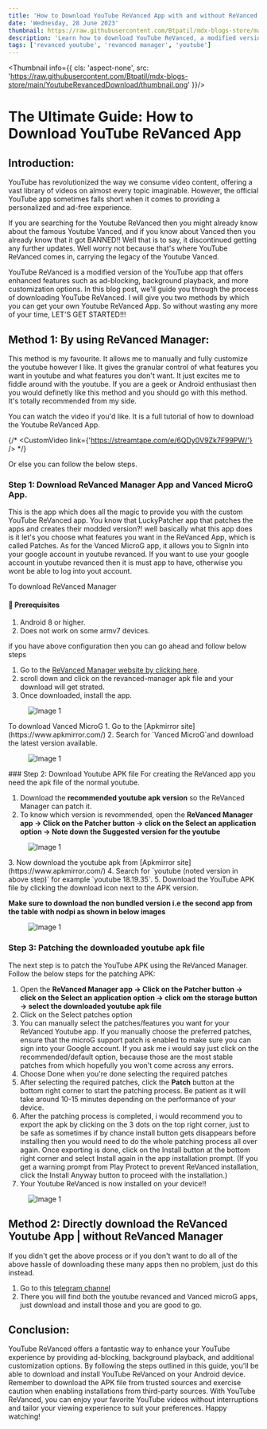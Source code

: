 ```yaml
---
title: 'How to Download YouTube ReVanced App with and without ReVanced Manager | Step-by-Step Guide + Video Tutorial'
date: 'Wednesday, 28 June 2023'
thumbnail: https://raw.githubusercontent.com/Btpatil/mdx-blogs-store/main/YoutubeRevancedDownload/thumbnail.png
description: 'Learn how to download YouTube ReVanced, a modified version of the YouTube app that offers enhanced features like ad-blocking and background playback. Follow our step-by-step tutorial to get the YouTube ReVanced APK and get the total ad-free and personalized YouTube experience.'
tags: ['revanced youtube', 'revanced manager', 'youtube']
---
```

<Thumbnail info={{
    cls: 'aspect-none',
    src: 'https://raw.githubusercontent.com/Btpatil/mdx-blogs-store/main/YoutubeRevancedDownload/thumbnail.png'
}}/>

# The Ultimate Guide: How to Download YouTube ReVanced App

## Introduction:

YouTube has revolutionized the way we consume video content, offering a vast library of videos on almost every topic imaginable. However, the official YouTube app sometimes falls short when it comes to providing a personalized and ad-free experience. 

If you are searching for the Youtube ReVanced then you might already know about the famous Youtube Vanced, and if you know about Vanced then you already know that it got BANNED!! Well that is to say, it discontinued getting any further updates. Well worry not because that's where YouTube ReVanced comes in, carrying the legacy of the Youtube Vanced. 

YouTube ReVanced is a modified version of the YouTube app that offers enhanced features such as ad-blocking, background playback, and more customization options. In this blog post, we'll guide you through the process of downloading YouTube ReVanced. I will give you two methods by which you can get your own Youtube ReVanced App. 
So without wasting any more of your time, LET'S GET STARTED!!!

## Method 1: By using ReVanced Manager:
This method is my favourite. It allows me to manually and fully customize the youtube however I like. It gives the granular control of what features you want in youtube and what features you don't want. It just excites me to fiddle around with the youtube. 
If you are a geek or Android enthusiast then you would definetly like this method and you should go with this method. It's totally recommended from my side.    

You can watch the video if you'd like. It is a full tutorial of how to download the Youtube ReVanced App.

{/* <CustomVideo link={'https://streamtape.com/e/6QDy0V9Zk7F99PW/'} /> */}

Or else you can follow the below steps.

### Step 1: Download ReVanced Manager App and Vanced MicroG App.
This is the app which does all the magic to provide you with the custom YouTube ReVanced app. You know that LuckyPatcher app that patches the apps and creates their modded version?! well basically what this app does is it let's you choose what features you want in the ReVanced App, which is called Patches. As for the Vanced MicroG app, it allows you to SignIn into your google account in youtube revanced. If you want to use your google account in youtube revanced then it is must app to have, otherwise you wont be able to log into yout account. 

To download ReVanced Manager

#### 📒 Prerequisites 
1. Android 8 or higher.
2. Does not work on some armv7 devices.

if you have above configuration then you can go ahead and follow below steps

1. Go to the [ReVanced Manager website by clicking here](https://github.com/revanced/revanced-manager/releases/latest).
2. scroll down and click on the revanced-manager apk file and your download will get strated.
3. Once downloaded, install the app.
<div className=' aspect-none'>
  <figure className='w-full flex justify-center'>
    <Image src="https://raw.githubusercontent.com/Btpatil/mdx-blogs-store/main/YoutubeRevancedDownload/rm.png" width={200} height={100} className="w-fit h-fit object-center object-cover" alt="Image 1" />
  </figure>
</div>
To download Vanced MicroG
1. Go to the [Apkmirror site](https://www.apkmirror.com/)
2. Search for `Vanced MicroG`and download the latest version available.
<div className=' aspect-none'>
  <figure className='w-full flex justify-center'>
    <Image src="https://raw.githubusercontent.com/Btpatil/mdx-blogs-store/main/YoutubeRevancedDownload/vanceddown.png" width={200} height={100} className="w-[80%] h-[80%] object-center object-cover" alt="Image 1" />
  </figure>
</div>
### Step 2: Download Youtube APK file 
For creating the ReVanced app you need the apk file of the normal youtube.

1. Download the <b>recommended youtube apk version</b> so the ReVanced Manager can patch it. 
2. To know which version is revommended, open the <b>ReVanced Manager app -> Click on the Patcher button -> click on the Select an application option -> Note down the Suggested version for the youtube</b> 
<div className=' aspect-none'>
  <figure className='w-full flex justify-center'>
    <Image src="https://raw.githubusercontent.com/Btpatil/mdx-blogs-store/main/YoutubeRevancedDownload/noteversion.png" width={200} height={100} className="w-[80%] h-[80%] object-center object-cover" alt="Image 1" />
  </figure>
</div>
3. Now download the youtube apk from [Apkmirror site](https://www.apkmirror.com/)
4. Search for `youtube (noted version in above step)` for example `youtube 18.19.35`.
5. Download the YouTube APK file by clicking the download icon next to the APK version. 

<b>Make sure to download the non bundled version i.e the second app from the table with nodpi as shown in below images</b>
<div className=' aspect-none'>
  <figure className='w-full flex justify-center'>
    <Image src="https://raw.githubusercontent.com/Btpatil/mdx-blogs-store/main/YoutubeRevancedDownload/ytdown.png" width={200} height={100} className="w-[80%] h-[80%] object-center object-cover" alt="Image 1" />
  </figure>
</div>

### Step 3: Patching the downloaded youtube apk file
The next step is to patch the YouTube APK using the ReVanced Manager. Follow the below steps for the patching APK:
1. Open the <b>ReVanced Manager app -> Click on the Patcher button -> click on the Select an application option -> click om the storage button -> select the downloaded youtube apk file</b>
2. Click on the Select patches option
3. You can manually select the patches/features you want for your ReVanced Youtube app. If you manually choose the preferred patches, ensure that the microG support patch is enabled to make sure you can sign into your Google account. If you ask me i would say just click on the recommended/default option, because those are the most stable patches from which hopefully you won't come across any errors.
4. Choose Done when you're done selecting the required patches
5. After selecting the required patches, click the <b>Patch</b> button at the bottom right corner to start the patching process. Be patient as it will take around 10-15 minutes depending on the performance of your device. 
6. After the patching process is completed, i would recommend you to export the apk by clicking on the 3 dots on the top right corner, just to be safe as sometimes if by chance install button gets disappears before installing then you would need to do the whole patching process all over again. Once exporting is done, click on the Install button at the bottom right corner and select Install again in the app installation prompt. (If you get a warning prompt from Play Protect to prevent ReVanced installation, click the Install Anyway button to proceed with the installation.)
4. Your Youtube ReVanced is now installed on your device!!
<div className=' aspect-none'>
  <figure className='w-full flex justify-center'>
    <Image src="https://raw.githubusercontent.com/Btpatil/mdx-blogs-store/main/YoutubeRevancedDownload/patch.png" width={200} height={100} className="w-[80%] h-[80%] object-center object-cover" alt="Image 1" />
  </figure>
</div>

## Method 2: Directly download the ReVanced Youtube App | without ReVanced Manager

If you didn't get the above process or if you don't want to do all of the above hassle of downloading these many apps then no problem, just do this instead.

1. Go to this [telegram channel](https://www.apkmirror.com/)
2. There you will find both the youtube revanced and Vanced microG apps, just download and install those and you are good to go.

## Conclusion:

YouTube ReVanced offers a fantastic way to enhance your YouTube experience by providing ad-blocking, background playback, and additional customization options. By following the steps outlined in this guide, you'll be able to download and install YouTube ReVanced on your Android device. Remember to download the APK file from trusted sources and exercise caution when enabling installations from third-party sources. With YouTube ReVanced, you can enjoy your favorite YouTube videos without interruptions and tailor your viewing experience to suit your preferences. Happy watching!


